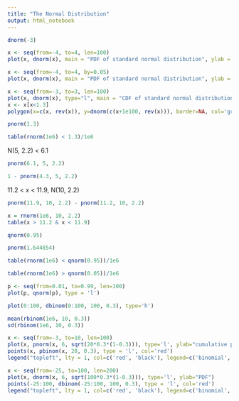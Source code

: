 ```yaml
---
title: "The Normal Distribution"
output: html_notebook
---
```


```r
dnorm(-3)
```

```r
x <- seq(from=-4, to=4, len=100)
plot(x, dnorm(x), main = "PDF of standard normal distribution", ylab = "density")
```

```r
x <- seq(from=-4, to=4, by=0.05)
plot(x, dnorm(x), main = "PDF of standard normal distribution", ylab = "density")
```

```r
x <- seq(from=-3, to=3, len=100)
plot(x, dnorm(x), type="l", main = "CDF of standard normal distribution", ylab = "density")
x <- x[x<1.3]
polygon(x=c(x, rev(x)), y=dnorm(c(x+1e100, rev(x))), border=NA, col='gray')
```

```r
pnorm(1.3)
```

```r
table(rnorm(1e6) < 1.3)/1e6

```

N(5, 2.2) \< 6.1

```r
pnorm(6.1, 5, 2.2)
```

```r
1 - pnorm(4.3, 5, 2.2)
```

11.2 \< x \< 11.9, N(10, 2.2)

```r
pnorm(11.9, 10, 2.2) - pnorm(11.2, 10, 2.2)
```

```r
x = rnorm(1e6, 10, 2.2)
table(x > 11.2 & x < 11.9)
```

```r
qnorm(0.95)
```

```r
pnorm(1.644854)
```

```r
table(rnorm(1e6) < qnorm(0.95))/1e6
```

```r
table(rnorm(1e6) > qnorm(0.05))/1e6
```

```r
p <- seq(from=0.01, to=0.99, len=100)
plot(p, qnorm(p), type = 'l')
```

```r
plot(0:100, dbinom(0:100, 100, 0.3), type='h')
```

```r
mean(rbinom(1e6, 10, 0.3))
sd(rbinom(1e6, 10, 0.3))
```

```r
x <- seq(from=-3, to=10, len=100)
plot(x, pnorm(x, 6, sqrt(20*0.3*(1-0.3))), type='l', ylab="cumulative probability")
points(x, pbinom(x, 20, 0.3), type = 'l', col='red')
legend("topleft", lty = 1, col=c('red', 'black'), legend=c('binomial', 'normal'))
```

```r
x <- seq(from=-25, to=100, len=200)
plot(x, dnorm(x, 6, sqrt(100*0.3*(1-0.3))), type='l', ylab="PDF")
points(-25:100, dbinom(-25:100, 100, 0.3), type = 'l', col='red')
legend("topleft", lty = 1, col=c('red', 'black'), legend=c('binomial', 'normal'))

```
